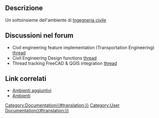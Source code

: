 <languages/>


<span id="Description"></span>
== Descrizione ==

Un sottoinsieme dell'ambiente di [[Civil Engineering Workbench/it|Ingegneria civile]]

<span id="Related_Forum_Threads"></span>
== Discussioni nel forum == 

* Civil engineering feature implementation (Transportation Engineering) [https://forum.freecadweb.org/viewtopic.php?f=8&t=22277 thread]
* Civil Engineering Design functions [https://forum.freecadweb.org/viewtopic.php?f=8&t=6973 thread]
* Thread tracking FreeCAD & QGIS integration [https://forum.freecadweb.org/viewtopic.php?f=8&t=22390 thread]

<span id="Related_Links"></span>
== Link correlati ==

* [[External workbenches/it|Ambienti aggiuntivi]]
* [[Workbenches/it|Ambienti]]

[[Category:Documentation{{#translation:}}]]
[[Category:User Documentation{{#translation:}}]]
{{clear}}